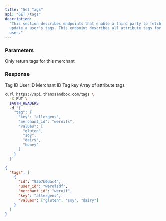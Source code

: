```yaml
---
title: "Get Tags"
api: "GET /tags"
description:
  "This section describes endpoints that enable a third party to fetch and
  update a user's tags. This endpoint describes all attribute tags for the given
  user."
---
```


### Parameters

<ParamField body="merchant_id" type="string">
  Only return tags for this merchant
</ParamField>

### Response

<ResponseField name="id" type="string">
  Tag ID
</ResponseField>

<ResponseField name="user_id" type="string">
  User ID
</ResponseField>

<ResponseField name="merchant_id" type="string">
  Merchant ID
</ResponseField>

<ResponseField name="key" type="string">
  Tag key
</ResponseField>

<ResponseField name="values" type="array(string)">
  Array of attribute tags
</ResponseField>

<RequestExample>

```bash
curl https://api.thanxsandbox.com/tags \
  -X PUT \
  $AUTH_HEADERS
  -d '{
    "tag": {
      "key": "allergens",
      "merchant_id": "weroifs",
      "values": [
        "gluten",
        "soy",
        "dairy",
        "honey"
      ]
    }
  }'
```

</RequestExample>

<ResponseExample>

```json
{
  "tags": [
    {
      "id": "92b7b0dac4",
      "user_id": "werofsdf",
      "merchant_id": "weroif",
      "key": "allergens",
      "values": ["gluten", "soy", "dairy"]
    }
  ]
}
```

</ResponseExample>
